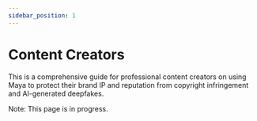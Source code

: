 ```yaml
---
sidebar_position: 1
---
```


# Content Creators

This is a comprehensive guide for professional content creators on using Maya to
protect their brand IP and reputation from copyright infringement and AI-generated deepfakes.

Note: This page is in progress.
